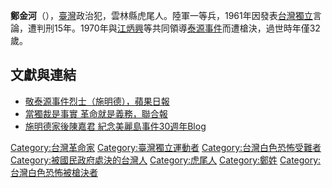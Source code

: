 {{Infobox Person
| name   =鄭金河
| image     = File:泰源革命烈士鄭金河照片.jpg
| image_size     = 250px
| caption  =遭槍決前的鄭金河
| birth_date  = 1938年
| birth_place =  {{TWN-JPN}}[[臺南州|臺南州]][[虎尾郡|虎尾郡]]
| death_date  = 1970年5月30日（27歲）
| death_place = {{ROC|臺灣省}}[[臺北縣|臺北縣]][[新店鎮|新店鎮]][[安坑刑場|安坑刑場]]
| nationality = {{JPN-EMP}}（1938－1945）<br>{{ROC}}（1945－1970）
| occupation =
| alma_mater        = 
| office = 
| term_start = 
| term_end = 
| spouse = 
| children = 
}}
'''鄭金河'''（{{bd|1938年||1970年}}），[[臺灣|臺灣]]政治犯，雲林縣虎尾人。陸軍一等兵，1961年因發表[[台灣獨立|台灣獨立]]言論，遭判刑15年。1970年與[[江炳興|江炳興]]等共同領導[[泰源事件|泰源事件]]而遭槍決，過世時年僅32歲。

==文獻與連結==
* [http://www.appledaily.com.tw/appledaily/article/headline/20130530/35051459/applesearch/%E6%95%AC%E6%B3%B0%E6%BA%90%E4%BA%8B%E4%BB%B6%E7%83%88%E5%A3%AB%EF%BC%88%E6%96%BD%E6%98%8E%E5%BE%B7%EF%BC%89 敬泰源事件烈士（施明德），蘋果日報] {{Wayback|url=http://www.appledaily.com.tw/appledaily/article/headline/20130530/35051459/applesearch/%E6%95%AC%E6%B3%B0%E6%BA%90%E4%BA%8B%E4%BB%B6%E7%83%88%E5%A3%AB%EF%BC%88%E6%96%BD%E6%98%8E%E5%BE%B7%EF%BC%89 |date=20160313060520 }}
* [https://web.archive.org/web/20130608031420/http://udn.com/NEWS/OPINION/X1/7931159.shtml 當獨裁是事實 革命就是義務，聯合報]
* [http://norigina.blogspot.tw/ 施明德家後陳嘉君 紀念美麗島事件30週年Blog] {{Wayback|url=http://norigina.blogspot.tw/ |date=20130504013533 }}

[[Category:台灣革命家|Category:台灣革命家]]
[[Category:臺灣獨立運動者|Category:臺灣獨立運動者]]
[[Category:台灣白色恐怖受難者|Category:台灣白色恐怖受難者]]
[[Category:被國民政府處決的台灣人|Category:被國民政府處決的台灣人]]
[[Category:虎尾人|Category:虎尾人]]
[[Category:鄭姓|Category:鄭姓]]
[[Category:台灣白色恐怖被槍決者|Category:台灣白色恐怖被槍決者]]